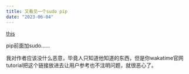 ```yaml
---
title: 又看见一个sudo pip
date: "2023-06-04"
---
```


[this](https://medium.com/@el.gamerph/how-to-install-wakatime-in-doom-emacs-e5c582e15261)

pip前面加sudo……

我对作者应该没什么恶意，毕竟人只知道他知道的东西，但是你wakatime官网tutorial把这个链接放进去让用户参考也不注明问题，就很恶心了。

